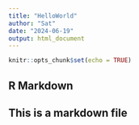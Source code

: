 ```yaml
---
title: "HelloWorld"
author: "Sat"
date: "2024-06-19"
output: html_document
---
```


```r
knitr::opts_chunk$set(echo = TRUE)
```

## R Markdown

## This is a markdown file
